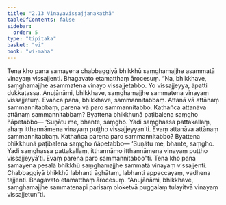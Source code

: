 ```yaml
---
title: "2.13 Vinayavissajjanakathā"
tableOfContents: false
sidebar:
  order: 5
type: "tipitaka"
basket: "vi"
book: "vi-maha"
---
```



<DynamicBreadcrumb />

<Division number="152" book="vi-maha" bookNo="3" page="153">

<Paragraph number="634" book="vi-maha">
Tena kho pana samayena chabbaggiyā bhikkhū saṃghamajjhe asammatā vinayaṃ vissajjenti. Bhagavato etamatthaṃ ārocesuṃ. “Na, bhikkhave, saṃghamajjhe asammatena vinayo vissajjetabbo. Yo vissajjeyya, āpatti dukkaṭassa. Anujānāmi, bhikkhave, saṃghamajjhe sammatena vinayaṃ vissajjetuṃ. Evañca pana, bhikkhave, sammannitabbaṃ. Attanā vā attānaṃ sammannitabbaṃ, parena vā paro sammannitabbo. Kathañca attanāva attānaṃ sammannitabbaṃ? Byattena bhikkhunā paṭibalena saṃgho ñāpetabbo—
</Paragraph>

<Paragraph number="635" book="vi-maha">
‘Suṇātu me, bhante, saṃgho. Yadi saṃghassa pattakallaṃ, ahaṃ itthannāmena vinayaṃ puṭṭho vissajjeyyan’ti. Evaṃ attanāva attānaṃ sammannitabbaṃ.
</Paragraph>

<Paragraph number="636" book="vi-maha">
Kathañca parena paro sammannitabbo? Byattena bhikkhunā paṭibalena saṃgho ñāpetabbo—
</Paragraph>

<Paragraph number="637" book="vi-maha">
‘Suṇātu me, bhante, saṃgho. Yadi saṃghassa pattakallaṃ, itthannāmo itthannāmena vinayaṃ puṭṭho vissajjeyyā’ti. Evaṃ parena paro sammannitabbo”ti.
</Paragraph>

<Paragraph number="638" book="vi-maha">
Tena kho pana samayena pesalā bhikkhū saṃghamajjhe sammatā vinayaṃ vissajjenti. Chabbaggiyā bhikkhū labhanti āghātaṃ, labhanti appaccayaṃ, vadhena tajjenti. Bhagavato etamatthaṃ ārocesuṃ. “Anujānāmi, bhikkhave, saṃghamajjhe sammatenapi parisaṃ oloketvā puggalaṃ tulayitvā vinayaṃ vissajjetun”ti.
</Paragraph>
</Division>
